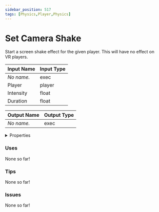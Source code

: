 ```yaml
---
sidebar_position: 517
tags: [Physics,Player,Physics]
---
```


# Set Camera Shake

Start a screen shake effect for the given player. This will have no effect on VR players.




<EsbSvg />

| Input Name | Input Type |
|-----------|-----------|
| *No name.* | exec |
| Player | player |
| Intensity | float |
| Duration | float |

| Output Name | Output Type |
|-----------|-----------|
| *No name.* | exec |


<details>
  <summary>Properties</summary>
  <div>
    <div>
    <table>
      <thead>
        <tr>
          <th>Is beta required?</th>
          <th>❌</th>
        </tr>
        <tr>
          <th>Is this chip a trolling risk?</th>
          <th>❌</th>
        </tr>
        <tr>
          <th>Chip UUID</th>
          <th>a4bf7bb6-6dd9-4b34-85ab-2aaa324647e4</th>
        </tr>
      </thead>
    </table>
    </div>
  </div>
</details>

### Uses

None so far!

### Tips

None so far!

### Issues

None so far!